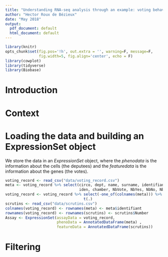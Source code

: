 ```yaml
---
title: "Understanding RNA-seq analysis through an example: voting behavior at the French parliament"
author: "Hector Roux de Bézieux"
date: "May 2018"
output:
  pdf_document: default
  html_document: default
---
```


```r
library(knitr) 
opts_chunk$set(fig.pos='!h', out.extra = '', warning=F, message=F,
               fig.width=5, fig.align='center', echo = F)
library(cowplot)
library(tidyverse)
library(Biobase)
```

# Introduction

# Context

# Loading the data and building an ExpressionSet object

We store the data in an *ExpressionSet* object, where the *phenodata* is the information about the cells (the deputees) and the *featuredata* is the information about the genes (the votes).
```r
voting_record <- read_csv("data/voting_record.csv")
meta <- voting_record %>% select(circo, dept, name, surname, identifiant,
                                 iden, chamber, NbVote, NbYes, NbNo, NbAbst)
voting_record <- voting_record %>% select(-one_of(colnames(meta))) %>%
                                   t(.) 
scrutins <- read_csv("data/scrutins.csv")
colnames(voting_record) <- rownames(meta) <- meta$identifiant
rownames(voting_record) <- rownames(scrutins) <- scrutins$Number
Assay <- ExpressionSet(assayData = voting_record, 
                       phenoData = AnnotatedDataFrame(meta) ,
                       featureData = AnnotatedDataFrame(scrutins))
```

# Filtering